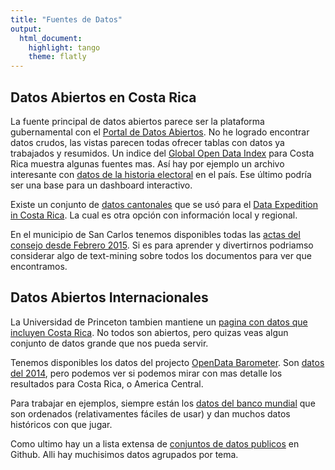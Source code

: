 ```yaml
---
title: "Fuentes de Datos"
output: 
  html_document: 
    highlight: tango
    theme: flatly
---
```


## Datos Abiertos en Costa Rica

La fuente principal de datos abiertos parece ser la plataforma gubernamental con el [Portal de Datos Abiertos](http://datosabiertos.gob.go.cr/home/). No he logrado encontrar datos crudos, las vistas parecen todas ofrecer tablas con datos ya trabajados y resumidos. Un indice del [Global Open Data Index](http://index.okfn.org/place/costa-rica/) para Costa Rica muestra algunas fuentes mas. Así hay por ejemplo un archivo interesante con [datos de la historia electoral](http://tse.go.cr/zip/elecciones/eleccionescifras.zip ) en el país. Ese último podría ser una base para un dashboard interactivo.

Existe un conjunto de [datos cantonales](https://drive.google.com/folderview?id=0B4kFy6fhjfEDfkpUZUJhQXFicDY5TUMwaHk2ZzdkSTgtdWVDYVowc0RCX3gzbmxGZVJnbG8&usp=sharing) que se usó para el [Data Expedition in Costa Rica](http://schoolofdata.org/2015/07/06/analyzing-regional-data-data-expedition-in-costa-rica/). La cual es otra opción con información local y regional.

En el municipio de San Carlos tenemos disponibles todas las [actas del consejo desde Febrero 2015](http://www.munisc.go.cr/Paginas/Visitantes/Transparencia.aspx). Si es para aprender y divertirnos podriamso considerar algo de text-mining sobre todos los documentos para ver que encontramos.

## Datos Abiertos Internacionales

La Universidad de Princeton tambien mantiene un [pagina con datos que incluyen Costa Rica](http://dss.princeton.edu/cgi-bin/dataresources/newdataresources.cgi?term=117). No todos son abiertos, pero quizas veas algun conjunto de datos grande que nos pueda servir.

Tenemos disponibles los datos del projecto [OpenData Barometer](http://www.opendatabarometer.org/). Son [datos del 2014](http://www.opendatabarometer.org/report/about/data.html), pero podemos ver si podemos mirar con mas detalle los resultados para Costa Rica, o America Central.

Para trabajar en ejemplos, siempre están los [datos del banco mundial](http://data.worldbank.org/country/costa-rica) que son ordenados (relativamentes fáciles de usar) y dan muchos datos históricos con que jugar.

Como ultimo hay un a lista extensa de [conjuntos de datos publicos](https://github.com/caesar0301/awesome-public-datasets) en Github. Alli hay muchisimos datos agrupados por tema.
